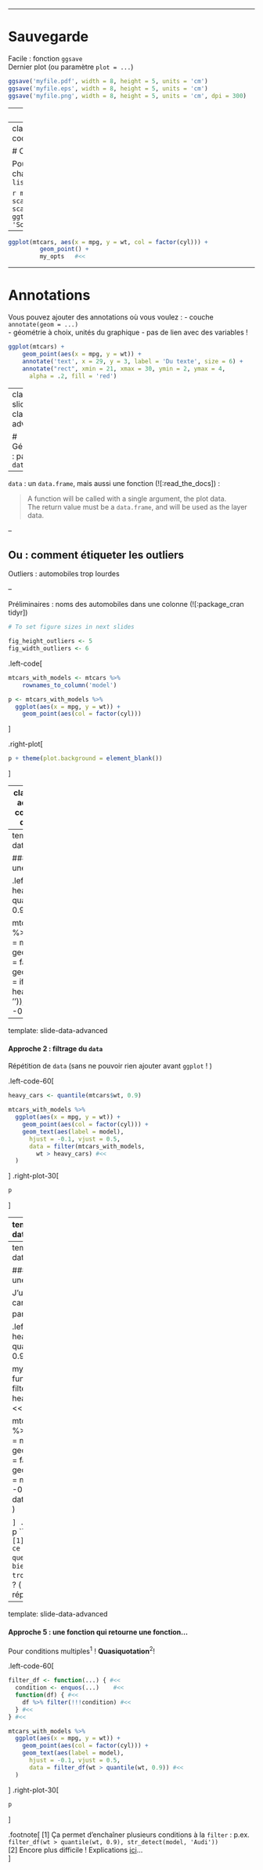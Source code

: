 
---

# Sauvegarde

Facile : fonction `ggsave`   
Dernier plot (ou paramètre `plot = ...`)

```r
ggsave('myfile.pdf', width = 8, height = 5, units = 'cm')
ggsave('myfile.eps', width = 8, height = 5, units = 'cm')
ggsave('myfile.png', width = 8, height = 5, units = 'cm', dpi = 300)
```

--
class: slide-class-advanced

Cairo PDF (en cas de polices de caractères personnalisées) :

```r
ggsave('myfile.pdf', device = cairo_pdf)
```

---
class: slide-class-advanced small-code

# Composition d'éléments

Pour éviter de répéter des éléments chaque fois :   
- objet `ggplot` + objet `list`

```r
my_opts <- list(
  scale_x_log10(), 
  scale_color_discrete('Cylindres'),
  ggtitle('Mon titre', subtitle = 'Sous-titre')
)
```

--

```r
ggplot(mtcars, aes(x = mpg, y = wt, col = factor(cyl))) + 
         geom_point() +
         my_opts   #<<
```


---

# Annotations

Vous pouvez ajouter des annotations où vous voulez : 
- couche `annotate(geom = ...)`   
- géométrie à choix, unités du graphique
- pas de lien avec des variables !

```r
ggplot(mtcars) + 
    geom_point(aes(x = mpg, y = wt)) +
    annotate('text', x = 29, y = 3, label = 'Du texte', size = 6) +
    annotate("rect", xmin = 21, xmax = 30, ymin = 2, ymax = 4,
      alpha = .2, fill = 'red')
```


---
class: slide-class-advanced

# Géométries : paramètre `data`

--

`data` : un `data.frame`, mais aussi une fonction (![:read_the_docs]) :

>    A function will be called with a single argument, the plot data.   
>    The return value must be a `data.frame`, and will be used as the layer data.

--

## Ou : comment étiqueter les outliers

Outliers : automobiles trop lourdes

--

Préliminaires : noms des automobiles dans une colonne (![:package_cran tidyr])

```r
# To set figure sizes in next slides

fig_height_outliers <- 5
fig_width_outliers <- 6
```

.left-code[
```r
mtcars_with_models <- mtcars %>% 
    rownames_to_column('model')

p <- mtcars_with_models %>% 
  ggplot(aes(x = mpg, y = wt)) +
    geom_point(aes(col = factor(cyl)))
```
]

.right-plot[
```r
p + theme(plot.background = element_blank())
```
]



---
class: slide-class-advanced small-code
name: slide-data-advanced

## Ou : comment étiqueter les outliers

---
template: slide-data-advanced

#### Approche 1 : une étiquette vide
<br/>

.left-code-60[
```r
heavy_cars <- quantile(mtcars$wt, 0.9)

mtcars_with_models %>% 
  ggplot(aes(x = mpg, y = wt)) +
    geom_point(aes(col = factor(cyl))) +
    geom_text(aes(label = 
        ifelse(wt > heavy_cars, model, '')), #<<
      hjust = -0.1, vjust = 0.5)
```
]
.right-plot-30[
```r
p
```
]

---
template: slide-data-advanced

#### Approche 2 : filtrage du `data`

Répétition de `data` (sans ne pouvoir rien ajouter avant `ggplot` ! )

.left-code-60[
```r
heavy_cars <- quantile(mtcars$wt, 0.9)

mtcars_with_models %>% 
  ggplot(aes(x = mpg, y = wt)) +
    geom_point(aes(col = factor(cyl))) +
    geom_text(aes(label = model),
      hjust = -0.1, vjust = 0.5,
      data = filter(mtcars_with_models, 
        wt > heavy_cars) #<<
  )
```
]
.right-plot-30[
```r
p
```
]

---
template: slide-data-advanced

#### Approche 3 : pipe

Dans une pipe, `.` indique le premier argument (le résultat avant `ggplot`).<sup>1</sup>

.left-code-60[
```r
heavy_cars <- quantile(mtcars$wt, 0.9)

mtcars_with_models %>% 
  ggplot(aes(x = mpg, y = wt)) +
    geom_point(aes(col = factor(cyl))) +
    geom_text(aes(label = model),
      hjust = -0.1, vjust = 0.5,
      data = . %>% filter(wt > heavy_cars) #<<
  )

```
]
.right-plot-30[
```r
p
```
]

.footnote[
[1] Mon approche préféré !
]

---
template: slide-data-advanced

#### Approche 4 : une fonction

J'utilise la caractéristique du paramètre ! <sup>1</sup>

.left-code-60[
```r
heavy_cars <- quantile(mtcars$wt, 0.9)

my_filter <- function(x) {   #<< 
  filter(x, wt > heavy_cars)     #<<
}   #<<

mtcars_with_models %>% 
  ggplot(aes(x = mpg, y = wt)) +
    geom_point(aes(col = factor(cyl))) +
    geom_text(aes(label = model),
      hjust = -0.1, vjust = 0.5,
      data = my_filter #<<
  )

```
]
.right-plot-30[
```r
p
```
]
.footnote[
[1] Pourquoi est-ce que `my_filter` arrive à bien trouver `heavy_cars` ? ( difficile ! )   
    La réponse est [ici](https://adv-r.hadley.nz/functions.html)...
]


---
template: slide-data-advanced

#### Approche 5 : une fonction qui retourne une fonction...

Pour conditions multiples<sup>1</sup> ! **Quasiquotation**<sup>2</sup>!

.left-code-60[
```r
filter_df <- function(...) { #<<
  condition <- enquos(...)    #<<
  function(df) { #<<
    df %>% filter(!!!condition) #<<
  } #<<
} #<<

mtcars_with_models %>% 
  ggplot(aes(x = mpg, y = wt)) +
    geom_point(aes(col = factor(cyl))) +
    geom_text(aes(label = model),
      hjust = -0.1, vjust = 0.5,
      data = filter_df(wt > quantile(wt, 0.9)) #<<
  )

```
]
.right-plot-30[
```r
p
```
]

.footnote[
[1] Ça permet d'enchaîner plusieurs conditions à la `filter` : p.ex.   
    `filter_df(wt > quantile(wt, 0.9), str_detect(model, 'Audi'))`    
[2] Encore plus difficile ! Explications [ici](https://adv-r.hadley.nz/quasiquotation.html)...   
]
